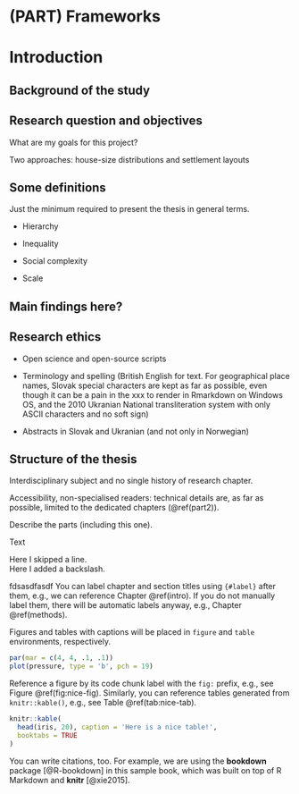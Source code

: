 # (PART) Frameworks {.unnumbered}

# Introduction

## Background of the study

## Research question and objectives

What are my goals for this project?

Two approaches: house-size distributions and settlement layouts

## Some definitions

Just the minimum required to present the thesis in general terms.

-   Hierarchy

-   Inequality

-   Social complexity

-   Scale

## Main findings here?

## Research ethics

-   Open science and open-source scripts

-   Terminology and spelling (British English for text. For geographical place names, Slovak special characters are kept as far as possible, even though it can be a pain in the xxx to render in Rmarkdown on Windows OS, and the 2010 Ukranian National transliteration system with only ASCII characters and no soft sign)

-   Abstracts in Slovak and Ukranian (and not only in Norwegian)

## Structure of the thesis

Interdisciplinary subject and no single history of research chapter.

Accessibility, non-specialised readers: technical details are, as far as possible, limited to the dedicated chapters (\@ref(part2)).

Describe the parts (including this one).

Text

Here I skipped a line.\
Here I added a backslash.

fdsasdfasdf You can label chapter and section titles using `{#label}` after them, e.g., we can reference Chapter \@ref(intro). If you do not manually label them, there will be automatic labels anyway, e.g., Chapter \@ref(methods).

Figures and tables with captions will be placed in `figure` and `table` environments, respectively.

```r
par(mar = c(4, 4, .1, .1))
plot(pressure, type = 'b', pch = 19)
```

Reference a figure by its code chunk label with the `fig:` prefix, e.g., see Figure \@ref(fig:nice-fig). Similarly, you can reference tables generated from `knitr::kable()`, e.g., see Table \@ref(tab:nice-tab).

```r
knitr::kable(
  head(iris, 20), caption = 'Here is a nice table!',
  booktabs = TRUE
)
```

You can write citations, too. For example, we are using the **bookdown** package [@R-bookdown] in this sample book, which was built on top of R Markdown and **knitr** [@xie2015].
